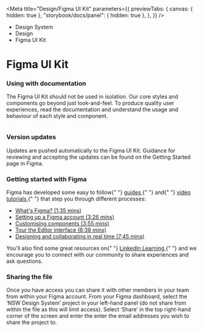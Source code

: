 
<Meta
	title="Design/Figma UI Kit"
	parameters={{
		previewTabs: {
			canvas: { hidden: true },
			"storybook/docs/panel": { hidden: true },
		},
	}}
/>

<div className="act-docs-container">
	<Masthead />
	<main className="act-body">
		<div className="act-flex act-flex-light-purple">
			<div className="act-flex__container act-flex__container-padding-trim">
				<div className="act-flex__grid">
					<div className="act-flex__row">
						<div className="act-col__cw-12">
							<div className="act-box">
								<div className="act-breadcrumbs">
									<ul className="act-breadcrumbs__container">
										<li className="act-breadcrumbs__crumb act-h6">
											<LinkTo className="act-breadcrumbs__crumb__link" kind="about-about--page">
												Design System <z className="fa-solid fa-angle-right"></z>
											</LinkTo>
										</li>
										<li className="act-breadcrumbs__crumb act-h6">
											<LinkTo className="act-breadcrumbs__crumb__link" kind="about-about--page">
												Design <z className="fa-solid fa-angle-right"></z>
											</LinkTo>
										</li>
										<li className="act-breadcrumbs__crumb act-h6">
											<LinkTo className="act-breadcrumbs__crumb__link" kind="design-overview--page">
												Figma UI Kit <z className="fa-solid fa-angle-right"></z>
											</LinkTo>
										</li>
									</ul>
								</div>
								<h1>Figma UI Kit</h1>
							</div>
						</div>
					</div>
				</div>
			</div>
		</div>
		<div className="act-flex">
			<div className="act-flex__container">
				<div className="act-flex__grid">
					<div className="act-flex__row">
						<div className="act-col__cw-8">
							<div className="act-box">
								<h3>Using with documentation</h3>
								<p>
									The Figma UI Kit should not be used in isolation. Our core styles and components go beyond just look-and-feel. To produce quality user experiences, read the
									documentation and understand the usage and behaviour of each style and component.
								</p>
								<div className="act-img">
									<img src="/images/nsw-figma-ui-kit.png" alt="" />
								</div>
							</div>
						</div>
					</div>
				</div>
			</div>
		</div>
		<div className="act-flex">
			<div className="act-flex__container">
				<div className="act-flex__grid">
					<div className="act-flex__row">
						<div className="act-col__cw-8">
							<div className="act-box">
								<h3>Version updates</h3>
								<p>Updates are pushed automatically to the Figma UI Kit. Guidance for reviewing and accepting the updates can be found on the Getting Started page in Figma.</p>
							</div>
						</div>
					</div>
				</div>
			</div>
		</div>
		<div className="act-flex">
			<div className="act-flex__container">
				<div className="act-flex__grid">
					<div className="act-flex__row">
						<div className="act-col__cw-8">
							<div className="act-box">
								<h3>Getting started with Figma</h3>
								<p>
									Figma has developed some easy to follow{" "}
									<a href="https://help.figma.com/hc/en-us/categories/360002051613-Get-started#Get-Started" target="_blank">
										guides
									</a>{" "}
									and{" "}
									<a href="https://www.youtube.com/channel/UCQsVmhSa4X-G3lHlUtejzLA" target="_blank">
										video tutorials
									</a>{" "}
									that step you through different processes:
								</p>
								<ul>
									<li>
										<a href="https://www.youtube.com/watch?v=Cx2dkpBxst8&ab_channel=Figma" target="_blank">
											What's Figma? (1:35 mins)
										</a>
									</li>
									<li>
										<a href="https://www.youtube.com/watch?v=hrHL2VLMl7g&ab_channel=Figma" target="_blank">
											Setting up a Figma account (3:26 mins)
										</a>
									</li>
									<li>
										<a href="https://www.youtube.com/watch?v=IHEh9HFBtFU&ab_channel=Figma" target="_blank">
											Customising components (3:55 mins)
										</a>
									</li>
									<li>
										<a href="https://www.youtube.com/watch?v=DSrbwCrEIII&ab_channel=Figma" target="_blank">
											Tour the Editor interface (6:38 mins)
										</a>
									</li>
									<li>
										<a href="https://www.youtube.com/watch?v=Zj163lgt_kI&ab_channel=Figma" target="_blank">
											Designing and collaborating in real time (7:45 mins)
										</a>
									</li>
								</ul>
								<p>
									You'll also find some great resources on{" "}
									<a
										href="https://www.linkedin.com/learning/search?keywords=Figma&upsellOrderOrigin=default_guest_learning&trk=learning-course_learning-search-bar_search-submit&difficultyLevel=ALL"
										target="_blank"
									>
										LinkedIn Learning
									</a>{" "}
									and we encourage you to connect with our community to share experiences and ask questions.
								</p>
							</div>
						</div>
					</div>
				</div>
			</div>
		</div>
		<div className="act-flex">
			<div className="act-flex__container">
				<div className="act-flex__grid">
					<div className="act-flex__row">
						<div className="act-col__cw-8">
							<div className="act-box">
								<h3>Sharing the file</h3>
								<p>
									Once you have access you can share it with other members in your team from within your Figma account. From your Figma dashboard, select the ‘NSW Design System’
									project in your left-hand panel (do not share from within the file as this will limit access). Select ‘Share’ in the top right-hand corner of the screen and enter
									the enter the email addresses you wish to share the project to.
								</p>
							</div>
						</div>
					</div>
				</div>
			</div>
		</div>
	</main>
	<footer className="act-footer">
		<AoC />
		<Footer />
	</footer>
</div>
